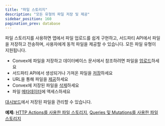 ```yaml
---
title: "파일 스토리지"
description: "모든 유형의 파일 저장 및 제공"
sidebar_position: 160
pagination_prev: database
---
```


파일 스토리지를 사용하면 앱에서 파일 업로드를 쉽게 구현하고, 서드파티 API에서 파일을 저장하고 전송하며, 사용자에게 동적 파일을 제공할 수 있습니다. 모든 파일 유형이 지원됩니다.

- Convex에 파일을 저장하고 데이터베이스 문서에서 참조하려면 파일을 [업로드](/file-storage/upload-files.mdx)하세요
- 서드파티 API에서 생성되거나 가져온 파일을 [저장](/file-storage/store-files.mdx)하세요
- URL을 통해 파일을 [제공](/file-storage/serve-files.mdx)하세요
- Convex에 저장된 파일을 [삭제](/file-storage/delete-files.mdx)하세요
- 파일 [메타데이터](/file-storage/file-metadata.mdx)에 액세스하세요

[대시보드](/dashboard/deployments/files.md)에서 저장된 파일을 관리할 수 있습니다.

**예제:**
[HTTP Actions를 사용한 파일 스토리지](https://github.com/get-convex/convex-demos/tree/main/file-storage-with-http),
[Queries 및 Mutations를 사용한 파일 스토리지](https://github.com/get-convex/convex-demos/tree/main/file-storage)
